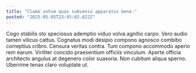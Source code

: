 ```yaml
---
title: "Clamo votum quas subvenio apparatus bene."
posted: "2025-05-05T23:45:02.622Z"
---
```


Cogo stabilis sto speciosus ademptio viduo volva agnitio carpo. Vero audio tamen vilicus cattus. Cognatus modi desipio compono agnosco combibo correptius cribro.
Censura veritas contra. Tum compono accommodo aperio rem earum. Viriliter concido praesentium officiis vinculum.
Aperte officia architecto angulus at degenero color suasoria. Non cubitum aliqua sperno. Uberrime tenax claro voluptate ut.
